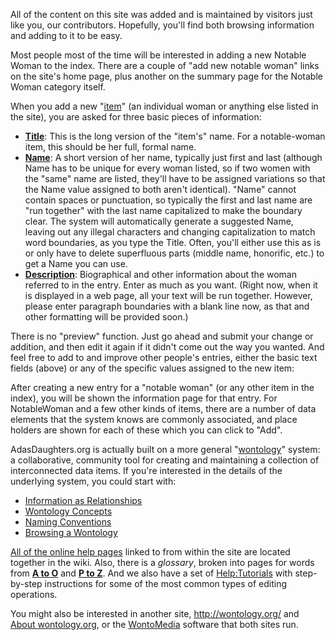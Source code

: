 <!-- Copyright (c)  2010  Glen E. Ivey
     Permission is granted to copy, distribute and/or modify this document
     under the terms of the GNU Free Documentation License, Version 1.3;
     with no Invariant Sections, no Front-Cover Texts, and no Back-Cover Texts.
     A copy of the license is in the file COPYING.DOCUMENTATION
  -->
<!-- This page is served for the "Add Content" link on the home page
     of http://adasdaughters.org/.
  -->
All of the content on this site was added and is maintained by visitors just like you, our contributors.  Hopefully, you'll find both browsing information and adding to it to be easy.

Most people most of the time will be interested in adding a new Notable Woman to the index.  There are a couple of "add new notable woman" links on the site's home page, plus another on the summary page for the Notable Woman category itself.

When you add a new "[[Help:GlossaryAtoO#anchor_Item|item]]" (an individual woman or anything else listed in the site), you are asked for three basic pieces of information:

* '''[[Help:GlossaryPtoZ#anchor_Title|Title]]''': This is the long version of the "item's" name.  For a notable-woman item, this should be her full, formal name.
* '''[[Help:GlossaryAtoO#anchor_Name|Name]]''': A short version of her name, typically just first and last (although Name has to be unique for every woman listed, so if two women with the "same" name are listed, they'll have to be assigned variations so that the Name value assigned to both aren't identical).  "Name" cannot contain spaces or punctuation, so typically the first and last name are "run together" with the last name capitalized to make the boundary clear.  The system will automatically generate a suggested Name, leaving out any illegal characters and changing capitalization to match word boundaries, as you type the Title.  Often, you'll either use this as is or only have to delete superfluous parts (middle name, honorific, etc.) to get a Name you can use.
* '''[[Help:GlossaryAtoO#anchor_Description|Description]]''': Biographical and other information about the woman referred to in the entry.  Enter as much as you want.  (Right now, when it is displayed in a web page, all your text will be run together.  However, please enter paragraph boundaries with a blank line now, as that and other formatting will be provided soon.)

There is no "preview" function.  Just go ahead and submit your change or addition, and then edit it again if it didn't come out the way you wanted.  And feel free to add to and improve other people's entries, either the basic text fields (above) or any of the specific values assigned to the new item:

After creating a new entry for a "notable woman" (or any other item in the index), you will be shown the information page for that entry.  For NotableWoman and a few other kinds of items, there are a number of data elements that the system knows are commonly associated, and place holders are shown for each of these which you can click to "Add".

AdasDaughters.org is actually built on a more general "[[Help:GlossaryPtoZ#anchor_Wontology|wontology]]" system: a collaborative, community tool for creating and maintaining a collection of interconnected data items.  If you're interested in the details of the underlying system, you could start with:

* [[Help:Information as Relationships|Information as Relationships]]
* [[Help:Wontology Concepts|Wontology Concepts]]
* [[Help:Naming Conventions|Naming Conventions]]
* [[Help:Browsing a Wontology|Browsing a Wontology]]

[[Help:Main Page|All of the online help pages]] linked to from within the site are located together in the wiki.  Also, there is a ''glossary'', broken into pages for words from '''[[Help:GlossaryAtoO|A to O]]''' and '''[[Help:GlossaryPtoZ| P to Z]]'''.  And we also have a set of [[Help:Tutorials]] with step-by-step instructions for some of the most common types of editing operations.

You might also be interested in another site, http://wontology.org/ and [[Help:About Wontology.org|About wontology.org]], or the [[Help:GlossaryPtoZ#anchor_WontoMedia|WontoMedia]] software that both sites run.
